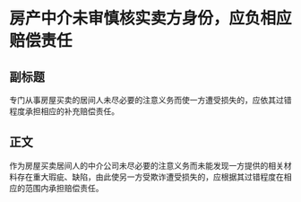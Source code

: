 # 房产中介未审慎核实卖方身份，应负相应赔偿责任
## 副标题
专门从事房屋买卖的居间人未尽必要的注意义务而使一方遭受损失的，应依其过错程度承担相应的补充赔偿责任。
## 正文
作为房屋买卖居间人的中介公司未尽必要的注意义务而未能发现一方提供的相关材料存在重大瑕疵、缺陷，由此使另一方受欺诈遭受损失的，应根据其过错程度在相应的范围内承担赔偿责任。